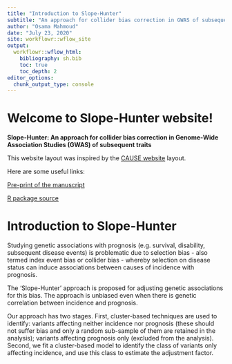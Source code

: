 ---
title: "Introduction to Slope-Hunter"
subtitle: "An approach for collider bias correction in GWAS of subsequent traits"
author: "Osama Mahmoud"
date: "July 23, 2020"
site: workflowr::wflow_site
output:
  workflowr::wflow_html:
    bibliography: sh.bib
    toc: true
    toc_depth: 2
editor_options:
  chunk_output_type: console
---

# Welcome to Slope-Hunter website!
**Slope-Hunter: An approach for collider bias correction in Genome-Wide Association Studies (GWAS) of subsequent traits**

This website layout was inspired by the [CAUSE website](https://jean997.github.io/cause/index.html) layout.

Here are some useful links:

 [Pre-print of the manuscript](https://www.biorxiv.org/content/10.1101/2020.01.31.928077v1)
 
 [R package source](https://github.com/Osmahmoud/Slope-Hunter)

# Introduction to Slope-Hunter

Studying genetic associations with prognosis (e.g. survival, disability, subsequent disease events) is
problematic due to selection bias - also termed index event bias or collider bias - whereby selection
on disease status can induce associations between causes of incidence with prognosis.

The ‘Slope-Hunter’ approach is proposed for adjusting genetic associations for this bias. The approach is unbiased even when there is genetic correlation between incidence and prognosis.

Our approach has two stages. First, cluster-based techniques are used to identify: variants affecting neither incidence nor prognosis (these should not suffer bias and only a random sub-sample of them are retained in the analysis); variants affecting prognosis only (excluded from the analysis). Second, we fit a cluster-based model to identify the class of variants only affecting incidence, and use this class to estimate the adjustment factor.
